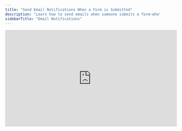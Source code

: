 ```yaml
---
title: "Send Email Notifications When a Form is Submitted"
description: "Learn how to send emails when someone submits a form—whether to yourself, a teammate, or even the respondent."
sidebarTitle: "Email Notifications"
---
```


<iframe width="560" height="315" src="https://www.youtube.com/embed/p--r27Vc6z0?si=SBx-nGP65apI2RRQ" title="YouTube video player" frameborder="0" allow="accelerometer; autoplay; clipboard-write; encrypted-media; gyroscope; picture-in-picture" allowfullscreen />

With Weavely's **Email Notifications** integration, you can trigger emails instantly, personalize their content using answers from the form, and include dynamic info like submission timestamps or scores.

<Tip>
  You can add as many email notifications as you want.
</Tip>

## Step 1: Turn on the Email Integration

Within your form's editor, navigate to the _Integrations_ tab and press _\+Add_ in the _Email_ card

![Screenshot2025 05 08at21 16 38 Pn](/images/Screenshot2025-05-08at21.16.38.png)

## Step 2: Setting the Email's Content

You can configure three elements of an email notification:

1. **To:** the recipient of your email notification (at the time of writing this can only be a single email address).
2. **Subject:** the subject of the email.
3. **Content:** the email notification's actual content.

![Screenshot2025 05 08at21 19 42 Pn](/images/Screenshot2025-05-08at21.19.42.png)

For all three of these elements, you can either type in text or insert values from the form's responses (i.e. answer piping). Start by typing "\{\{" and a dropdown will appear with form elements you can insert. For the "_To"_ part of your email you can only insert values from email form elements. The gif below shows how this works.

![Email Answer Piping Gi](/images/email-answer-piping.gif)